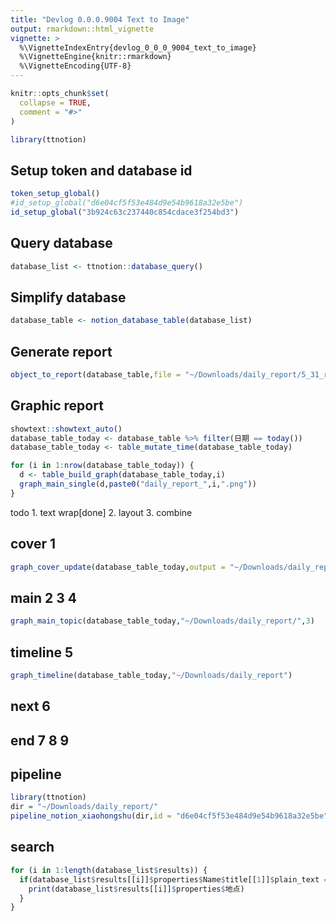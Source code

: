 ```yaml
---
title: "Devlog 0.0.0.9004 Text to Image"
output: rmarkdown::html_vignette
vignette: >
  %\VignetteIndexEntry{devlog_0_0_0_9004_text_to_image}
  %\VignetteEngine{knitr::rmarkdown}
  %\VignetteEncoding{UTF-8}
---
```


```r
knitr::opts_chunk$set(
  collapse = TRUE,
  comment = "#>"
)
```

```r
library(ttnotion)
```


## Setup token and database id
```r
token_setup_global()
#id_setup_global("d6e04cf5f53e484d9e54b9618a32e5be")
id_setup_global("3b924c63c237440c854cdace3f254bd3")
```

## Query database
```r
database_list <- ttnotion::database_query()
```

## Simplify database
```r
database_table <- notion_database_table(database_list)
```

## Generate report
```r
object_to_report(database_table,file = "~/Downloads/daily_report/5_31_report.txt")
```

## Graphic report
```r
showtext::showtext_auto()
database_table_today <- database_table %>% filter(日期 == today())
database_table_today <- table_mutate_time(database_table_today)
```


```r
for (i in 1:nrow(database_table_today)) {
  d <- table_build_graph(database_table_today,i)
  graph_main_single(d,paste0("daily_report_",i,".png"))
}


```

todo 
1. text wrap[done]
2. layout
3. combine

## cover 1
```r
graph_cover_update(database_table_today,output = "~/Downloads/daily_report/")
```


## main 2 3 4

```r
graph_main_topic(database_table_today,"~/Downloads/daily_report/",3)
```


## timeline 5
```r
graph_timeline(database_table_today,"~/Downloads/daily_report")
```

## next 6

## end 7 8 9

## pipeline
```r
library(ttnotion)
dir = "~/Downloads/daily_report/"
pipeline_notion_xiaohongshu(dir,id = "d6e04cf5f53e484d9e54b9618a32e5be", token = system.file("extdata","token_ttfriends.txt",package = "ttnotion"))
```

## search

```r
for (i in 1:length(database_list$results)) {
  if(database_list$results[[i]]$properties$Name$title[[1]]$plain_text == "气候变化对淡水储存和径流的影响"){
    print(database_list$results[[i]]$properties$地点)
  }
}
```

